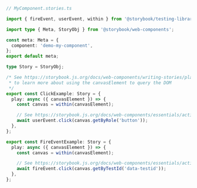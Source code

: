 ```ts
// MyComponent.stories.ts

import { fireEvent, userEvent, within } from '@storybook/testing-library';

import type { Meta, StoryObj } from '@storybook/web-components';

const meta: Meta = {
  component: 'demo-my-component',
};
export default meta;

type Story = StoryObj;

/* See https://storybook.js.org/docs/web-components/writing-stories/play-function#working-with-the-canvas
 * to learn more about using the canvasElement to query the DOM
 */
export const ClickExample: Story = {
  play: async ({ canvasElement }) => {
    const canvas = within(canvasElement);

    // See https://storybook.js.org/docs/web-components/essentials/actions#automatically-matching-args to learn how to setup logging in the Actions panel
    await userEvent.click(canvas.getByRole('button'));
  },
};

export const FireEventExample: Story = {
  play: async ({ canvasElement }) => {
    const canvas = within(canvasElement);

    // See https://storybook.js.org/docs/web-components/essentials/actions#automatically-matching-args to learn how to setup logging in the Actions panel
    await fireEvent.click(canvas.getByTestId('data-testid'));
  },
};
```

